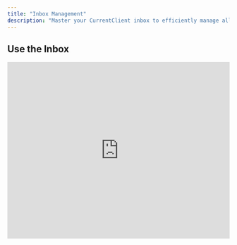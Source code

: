 ```yaml
---
title: "Inbox Management"
description: "Master your CurrentClient inbox to efficiently manage all client communications"
---
```


## Use the Inbox

<iframe 
  src="https://www.loom.com/embed/580e723027ef4168bd9a8889bccd6796" 
  width="100%" 
  height="400"
  frameBorder={0} 
  allowFullScreen
/>

**Duration:** 9 minutes

Master your CurrentClient inbox to efficiently manage all client communications, including texts, calls, and conversation history in one unified interface.

<Info>
  **Inbox Features:** View conversation history, respond to messages, see contact details, and manage all communications from one unified interface.
</Info>

## Schedule Individual Messages

<iframe 
  src="https://www.loom.com/embed/e712cf7caac4459fa47585fd5ae5e563" 
  width="100%" 
  height="400"
  frameBorder={0} 
  allowFullScreen
/>

**Duration:** 3 minutes

Schedule messages to be sent at the optimal time for your contacts, ensuring your communications arrive when they're most likely to be seen.

## Conversation Management

<iframe 
  src="https://www.loom.com/embed/cf9ea882d9224c34b148634d2ff70655" 
  width="100%" 
  height="400"
  frameBorder={0} 
  allowFullScreen
/>

**Duration:** 2 minutes

Understand the difference between active and completed conversations and how to effectively manage your communication workflow.

## Inbox Organization

<CardGroup cols={2}>
  <Card title="Active Conversations" icon="comments">
    Ongoing discussions requiring follow-up or response
  </Card>
  <Card title="Completed Conversations" icon="check-circle">
    Resolved issues or finished discussions
  </Card>
  <Card title="Unread Messages" icon="envelope">
    New messages that haven't been viewed yet
  </Card>
  <Card title="Scheduled Messages" icon="calendar-clock">
    Messages set to send at future dates/times
  </Card>
</CardGroup>

## Inbox Best Practices

<Steps>
  <Step title="Regular Check-ins">
    Check your inbox multiple times throughout the day
  </Step>
  <Step title="Quick Response">
    Respond to messages promptly, even if just to acknowledge receipt
  </Step>
  <Step title="Organize Conversations">
    Mark conversations as complete when resolved
  </Step>
  <Step title="Use Templates">
    Create message templates for common responses
  </Step>
</Steps>

## Message Scheduling Strategy

<Accordion title="Optimal Send Times">
  **Best practices for message timing:**
  - **Business Hours:** 9 AM - 5 PM in recipient's time zone
  - **Weekdays:** Tuesday through Thursday typically perform best
  - **Avoid:** Late evenings, early mornings, and weekends
  - **Special Events:** Consider holidays and industry-specific busy periods
</Accordion>

<Accordion title="Time Zone Considerations">
  - Always schedule based on the recipient's local time
  - Use CurrentClient's automatic time zone detection
  - Double-check time zones for important messages
  - Consider daylight saving time changes
</Accordion>

<Tip>
  **Best Practice:** Schedule messages during business hours in your contact's time zone for better response rates.
</Tip>

## Conversation States

<Accordion title="Active vs Completed Conversations">
  **Active Conversations:**
  - Ongoing client discussions requiring follow-up
  - New messages or recent activity
  - Pending responses or actions needed
  
  **Completed Conversations:**  
  - Resolved client issues or completed transactions
  - Archived for record-keeping
  - No immediate action required
</Accordion>

## Inbox Efficiency Tips

### Quick Actions
- **Keyboard Shortcuts** - Learn hotkeys for common actions
- **Bulk Operations** - Select multiple conversations for mass actions
- **Search & Filter** - Find specific conversations quickly
- **Contact Context** - View full contact details without leaving inbox

### Response Templates
Create templates for:
- Initial responses and acknowledgments
- Common questions and answers
- Follow-up reminders
- Appointment confirmations
- Thank you messages

<Warning>
  **Response Time:** Quick response times improve client satisfaction and can significantly impact business outcomes. Aim to respond within 2-4 hours during business hours.
</Warning>

## Advanced Inbox Features

<CardGroup cols={3}>
  <Card title="Message Search" icon="magnifying-glass">
    Find specific messages or conversations instantly
  </Card>
  <Card title="Conversation Notes" icon="note-sticky">
    Add internal notes to track conversation context
  </Card>
  <Card title="Auto-replies" icon="robot">
    Set automatic responses for after-hours or vacation
  </Card>
</CardGroup>

<Info>
  **Workflow Tip:** Regularly review and categorize conversations to maintain an organized inbox and ensure no client communications fall through the cracks.
</Info>